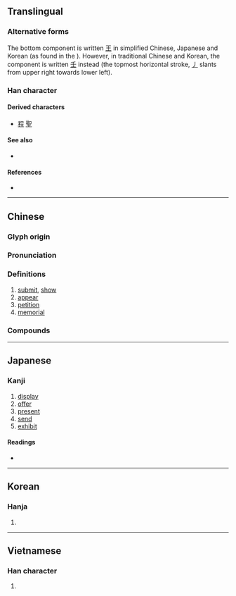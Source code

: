 {{character info/new}}
{{character info/new|0x2f83e}}
{{also|害}}
==Translingual==

===Alternative forms===
The bottom component is written [[王]] in simplified Chinese, Japanese and Korean (as found in the {{w|Kangxi dictionary}}). However, in traditional Chinese and Korean, the component is written [[壬]] instead (the topmost horizontal stroke, [[丿]] slants from upper right towards lower left).

===Han character===
{{Han char|rn=30|rad=口|as=04|sn=7|four=60104|canj=RHG,RMG|ids=⿱口王(GJV),⿱口壬(HTK)}}

====Derived characters====
* [[程]] [[聖]]

====See also====
* {{l|mul|害}}

====References====
* {{Han ref|kx=0181.170|dkj=03401|dj=0396.130|hdz=10585.010|uh=5448|ud=21576|bh=A765|bd=42853}}

----

==Chinese==
{{zh-forms}}

===Glyph origin===
{{Han etym}}

===Pronunciation===
{{zh-pron
|m=chéng
|c=cing4
|mn=thêng/twv:têng/thiâⁿ/twv:tiâⁿ
|mn_note=thêng/têng - literary; thiâⁿ/tiâⁿ - vernacular
|mc=y
|oc=y
|ma=
|cat=v,n
}}

===Definitions===
{{zh-hanzi}}

# [[submit]], [[show]]
# [[appear]]
# [[petition]]
# [[memorial]]

===Compounds===
{{zh-der|呈現|呈報|呈文|呈請|呈遞|辭呈}}

----

==Japanese==

===Kanji===
{{ja-kanji|grade=c|rs=口04}}

# [[display]]
# [[offer]]
# [[present]]
# [[send]]
# [[exhibit]]

====Readings====
* {{ja-readings|goon=[[じょう]] (jō)|kanon=[[てい]] (tei)|kun=[[しめす]] (shimesu)}}

----

==Korean==

===Hanja===
{{ko-hanja|hangeul=정|rv=jeong|mr=chŏng}}

# {{defn|lang=ko|sort=口04}}

----

==Vietnamese==

===Han character===
{{vi-readings|rs=口04|hanviet=[[trình]], [[chiềng]], [[chường]], [[triềng]], [[rềnh]], [[trành]], [[xình]]}}

# {{defn|lang=vi|sort=口04}}